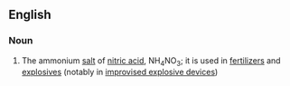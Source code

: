 ==English==

===Noun===
{{wikipedia}}
{{en-noun|sg=[[ammonium]] [[nitrate]]|-}}

#{{inorganic compound}} The ammonium [[salt]] of [[nitric acid]], NH<sub>4</sub>NO<sub>3</sub>; it is used in [[fertilizer]]s and [[explosive]]s (notably in [[improvised explosive device]]s)